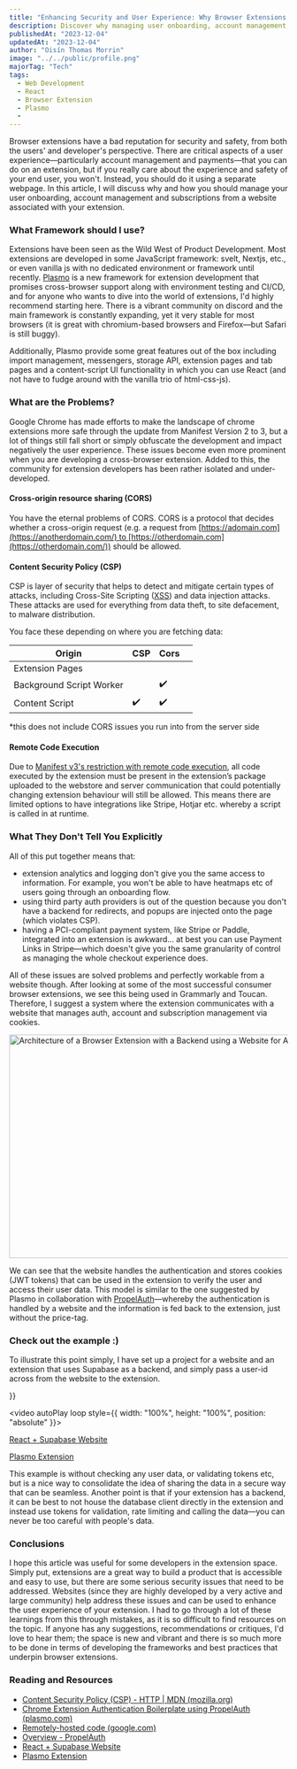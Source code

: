 ---
title: "Enhancing Security and User Experience: Why Browser Extensions Should Have an Associated Website"
description: Discover why managing user onboarding, account management, and subscriptions from a separate website can enhance the security and user experience of your browser extension.
publishedAt: "2023-12-04"
updatedAt: "2023-12-04"
author: "Oisín Thomas Morrin"
image: "../../public/profile.png"
majorTag: "Tech"
tags:
  - Web Development
  - React
  - Browser Extension
  - Plasmo
  -
---

Browser extensions have a bad reputation for security and safety, from both the users' and developer's perspective. There are critical aspects of a user experience—particularly account management and payments—that you can do on an extension, but if you really care about the experience and safety of your end user, you won't. Instead, you should do it using a separate webpage. In this article, I will discuss why and how you should manage your user onboarding, account management and subscriptions from a website associated with your extension.

### What Framework should I use?

Extensions have been seen as the Wild West of Product Development. Most extensions are developed in some JavaScript framework: svelt, Nextjs, etc., or even vanilla js with no dedicated environment or framework until recently. [Plasmo](https://www.plasmo.com/) is a new framework for extension development that promises cross-browser support along with environment testing and CI/CD, and for anyone who wants to dive into the world of extensions, I'd highly recommend starting here. There is a vibrant community on discord and the main framework is constantly expanding, yet it very stable for most browsers (it is great with chromium-based browsers and Firefox—but Safari is still buggy).

Additionally, Plasmo provide some great features out of the box including import management, messengers, storage API, extension pages and tab pages and a content-script UI functionality in which you can use React (and not have to fudge around with the vanilla trio of html-css-js).

### What are the Problems?

Google Chrome has made efforts to make the landscape of chrome extensions more safe through the update from Manifest Version 2 to 3, but a lot of things still fall short or simply obfuscate the development and impact negatively the user experience. These issues become even more prominent when you are developing a cross-browser extension. Added to this, the community for extension developers has been rather isolated and under-developed.

#### Cross-origin resource sharing (CORS)

You have the eternal problems of CORS. CORS is a protocol that decides whether a cross-origin request (e.g. a request from [https://adomain.com](https://anotherdomain.com/) to [https://otherdomain.com](https://otherdomain.com/)) should be allowed.

#### Content Security Policy (CSP)

CSP is layer of security that helps to detect and mitigate certain types of attacks, including Cross-Site Scripting ([XSS](https://developer.mozilla.org/en-US/docs/Glossary/Cross-site_scripting)) and data injection attacks. These attacks are used for everything from data theft, to site defacement, to malware distribution.

You face these depending on where you are fetching data:
<table>
    <thead>
        <tr>
            <th>Origin</th>
            <th>CSP</th>
            <th>Cors</th>
            <th></th>
        </tr>
    </thead>
    <tbody>
        <tr>
            <td>Extension Pages</td>
            <td></td>
            <td></td>
            <td></td>
        </tr>
        <tr>
            <td>Background Script Worker</td>
            <td></td>
            <td>✔️</td>
            <td></td>
        </tr>
        <tr>
            <td>Content Script</td>
            <td>✔️</td>
            <td>✔️</td>
            <td></td>
        </tr>
    </tbody>
</table>




\*this does not include CORS issues you run into from the server side

#### Remote Code Execution

Due to [Manifest v3's restriction with remote code execution](https://developer.chrome.com/docs/extensions/mv3/intro/mv3-overview/#remotely-hosted-code), all code executed by the extension must be present in the extension’s package uploaded to the webstore and server communication that could potentially changing extension behaviour will still be allowed. This means there are limited options to have integrations like Stripe, Hotjar etc. whereby a script is called in at runtime.

### What They Don't Tell You Explicitly

All of this put together means that:

- extension analytics and logging don't give you the same access to information. For example, you won't be able to have heatmaps etc of users going through an onboarding flow.
- using third party auth providers is out of the question because you don't have a backend for redirects, and popups are injected onto the page (which violates CSP).
- having a PCI-compliant payment system, like Stripe or Paddle, integrated into an extension is awkward... at best you can use Payment Links in Stripe—which doesn't give you the same granularity of control as managing the whole checkout experience does.

All of these issues are solved problems and perfectly workable from a website though. After looking at some of the most successful consumer browser extensions, we see this being used in Grammarly and Toucan. Therefore, I suggest a system where the extension communicates with a website that manages auth, account and subscription management via cookies.

<div
  style={{
    display: "flex",
    flexDirection: "column",
    alignItems: "center",
    justifyContent: "center",
    textAlign: "center",
  }}
>
  <Image
    src="/Backend for Chrome Extension.png"
    width="618"
    height="404"
    alt="Architecture of a Browser Extension with a Backend using a Website for Authentication"
    sizes="100vw"
  />
</div>

We can see that the website handles the authentication and stores cookies (JWT tokens) that can be used in the extension to verify the user and access their user data. This model is similar to the one suggested by Plasmo in collaboration with [PropelAuth](https://www.plasmo.com/blog/posts/chrome-extension-auth-boilerplate-propelauth)—whereby the authentication is handled by a website and the information is fed back to the extension, just without the price-tag.

### Check out the example :)

To illustrate this point simply, I have set up a project for a website and an extension that uses Supabase as a backend, and simply pass a user-id across from the website to the extension.

<div
  style={{
    width: "100%",
    height: 0,
    paddingBottom: "60%",
    position: "relative",
    marginBottom: "2rem"

  }}
>
<video autoPlay loop  style={{ width: "100%", height: "100%", position: "absolute" }}>
        <source src="/extension_with_cookies.mp4" />
      </video>
</div>

  

[React + Supabase Website](https://github.com/OisinThomasMorrin/react-auth-with-supabase)

[Plasmo Extension](https://github.com/OisinThomasMorrin/cookie-auth) 

This example is without checking any user data, or validating tokens etc, but is a nice way to consolidate the idea of sharing the data in a secure way that can be seamless. Another point is that if your extension has a backend, it can be best to not house the database client directly in the extension and instead use tokens for validation, rate limiting and calling the data—you can never be too careful with people's data.

### Conclusions

I hope this article was useful for some developers in the extension space. Simply put, extensions are a great way to build a product that is accessible and easy to use, but there are some serious security issues that need to be addressed. Websites (since they are highly developed by a very active and large community) help address these issues and can be used to enhance the user experience of your extension. I had to go through a lot of these learnings from this through mistakes, as it is so difficult to find resources on the topic. If anyone has any suggestions, recommendations or critiques, I'd love to hear them; the space is new and vibrant and there is so much more to be done in terms of developing the frameworks and best practices that underpin browser extensions.

### Reading and Resources

- [Content Security Policy (CSP) - HTTP | MDN (mozilla.org)](https://developer.mozilla.org/en-US/docs/Web/HTTP/CSP)
- [Chrome Extension Authentication Boilerplate using PropelAuth (plasmo.com)](https://www.plasmo.com/blog/posts/chrome-extension-auth-boilerplate-propelauth)
- [Remotely-hosted code (google.com)](https://groups.google.com/a/chromium.org/g/chromium-extensions/c/ks--r5hDNQ0)
- [Overview - PropelAuth](https://docs.propelauth.com/overview)
- [React + Supabase Website](https://github.com/OisinThomasMorrin/react-auth-with-supabase)
- [Plasmo Extension](https://github.com/OisinThomasMorrin/cookie-auth)

